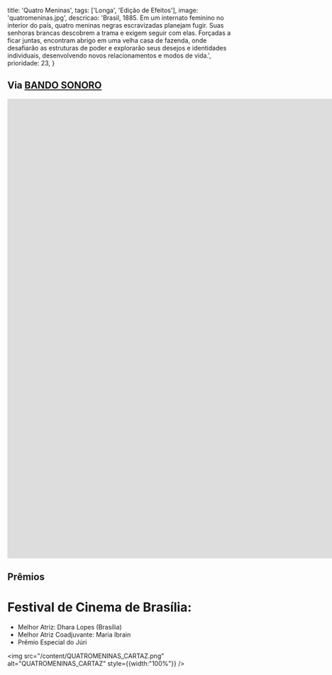   title: 'Quatro Meninas',
  tags: ['Longa', 'Edição de Efeitos'],
  image: 'quatromeninas.jpg',
  descricao: 'Brasil, 1885. Em um internato feminino no interior do país, quatro meninas negras escravizadas planejam fugir. Suas senhoras brancas descobrem a trama e exigem seguir com elas. Forçadas a ficar juntas, encontram abrigo em uma velha casa de fazenda, onde desafiarão as estruturas de poder e explorarão seus desejos e identidades individuais, desenvolvendo novos relacionamentos e modos de vida.',
  prioridade: 23,
}

## Via <a href="https://bandosonoro.com.br/" target="_blank">BANDO SONORO</a>

<iframe width="1840" height="1035" src="https://www.youtube.com/embed/xwWjaaF0J5w?si=OlCNcmAQjp-OhyRg" title="YouTube video player" frameborder="0" allow="accelerometer; autoplay; clipboard-write; encrypted-media; gyroscope; picture-in-picture; web-share" referrerpolicy="strict-origin-when-cross-origin" allowfullscreen></iframe>

## Prêmios
# Festival de Cinema de Brasília:
- Melhor Atriz: Dhara Lopes (Brasília)
- Melhor Atriz Coadjuvante: Maria Ibrain
- Prêmio Especial do Júri

 <img src="/content/QUATROMENINAS_CARTAZ.png" alt="QUATROMENINAS_CARTAZ" style={{width:"100%"}} />
